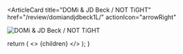 <ArticleCard
  title="DOMi & JD Beck / NOT TiGHT"
  href="/review/domiandjdbeck1L/"
  actionIcon="arrowRight"
>

![DOMi & JD Beck / NOT TiGHT](../../images/cd/domiandjdbeck1L.jpg)

</ArticleCard>

  return (
    <>
      {children}
    </>
  );
}